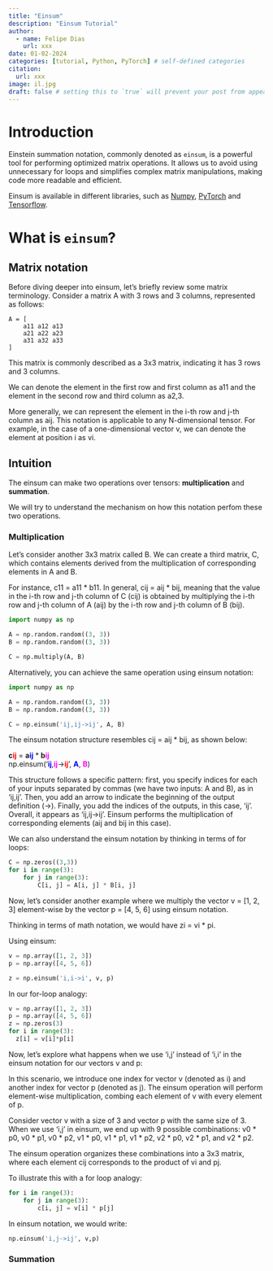 ```yaml
---
title: "Einsum"
description: "Einsum Tutorial"
author:
  - name: Felipe Dias
    url: xxx
date: 01-02-2024
categories: [tutorial, Python, PyTorch] # self-defined categories
citation: 
  url: xxx
image: il.jpg
draft: false # setting this to `true` will prevent your post from appearing on your listing page until you're ready!
---
```


# Introduction

Einstein summation notation, commonly denoted as `einsum`, is a powerful tool for performing optimized matrix operations. It allows us to avoid using unnecessary for loops and simplifies complex matrix manipulations, making code more readable and efficient.

Einsum is available in different libraries, such as [Numpy](https://numpy.org/doc/stable/reference/generated/numpy.einsum.html), [PyTorch](https://pytorch.org/docs/stable/generated/torch.einsum.html) and [Tensorflow](https://www.tensorflow.org/api_docs/python/tf/einsum).

# What is `einsum`?

## Matrix notation

Before diving deeper into einsum, let's briefly review some matrix terminology. Consider a matrix A with 3 rows and 3 columns, represented as follows:

```plaintext
A = [
    a11 a12 a13
    a21 a22 a23
    a31 a32 a33
]
```

This matrix is commonly described as a 3x3 matrix, indicating it has 3 rows and 3 columns. 

We can denote the element in the first row and first column as a11 and the element in the second row and third column as a2,3. 

More generally, we can represent the element in the i-th row and j-th column as aij. This notation is applicable to any N-dimensional tensor. For example, in the case of a one-dimensional vector v, we can denote the element at position i as vi.

## Intuition

The einsum can make two operations over tensors: **multiplication** and **summation**. 

We will try to understand the mechanism on how this notation perfom these two operations.

### Multiplication

Let's consider another 3x3 matrix called B. We can create a third matrix, C, which contains elements derived from the multiplication of corresponding elements in A and B. 

For instance, c11 = a11 * b11. In general, cij = aij * bij, meaning that the value in the i-th row and j-th column of C (cij) is obtained by multiplying the i-th row and j-th column of A (aij) by the i-th row and j-th column of B (bij).

```python
import numpy as np

A = np.random.random((3, 3))
B = np.random.random((3, 3))

C = np.multiply(A, B)
```

Alternatively, you can achieve the same operation using einsum notation:

```python
import numpy as np

A = np.random.random((3, 3))
B = np.random.random((3, 3))

C = np.einsum('ij,ij->ij', A, B)
```

The einsum notation structure resembles cij = aij * bij, as shown below:

**c<span style="color: red;">ij</span>** = **a<span style="color: blue; font-weight: bold;">ij</span>** * **b<span style="color: magenta; font-weight: bold;">ij</span>** \
np.einsum('**<span style="color: blue; font-weight: bold;">ij</span>**,**<span style="color: magenta; font-weight: bold;">ij</span>**->**<span style="color: red; font-weight: bold;">ij</span>**', **<span style="color: blue; font-weight: bold;">A</span>**, **<span style="color: magenta; font-weight: bold;">B</span>**)

This structure follows a specific pattern: first, you specify indices for each of your inputs separated by commas (we have two inputs: A and B), as in 'ij,ij'. Then, you add an arrow to indicate the beginning of the output definition (->). Finally, you add the indices of the outputs, in this case, 'ij'. Overall, it appears as 'ij,ij->ij'. Einsum performs the multiplication of corresponding elements (aij and bij in this case).


We can also understand the einsum notation by thinking in terms of for loops:

```python 
C = np.zeros((3,3))
for i in range(3):
    for j in range(3):
        C[i, j] = A[i, j] * B[i, j]
```

Now, let's consider another example where we multiply the vector v = [1, 2, 3] element-wise by the vector p = [4, 5, 6] using einsum notation.

Thinking in terms of math notation, we would have zi = vi * pi. 

Using einsum:

```python
v = np.array([1, 2, 3])
p = np.array([4, 5, 6])

z = np.einsum('i,i->i', v, p)
```

In our for-loop analogy:

```python
v = np.array([1, 2, 3])
p = np.array([4, 5, 6])
z = np.zeros(3)
for i in range(3):
  z[i] = v[i]*p[i]
```

Now, let's explore what happens when we use 'i,j' instead of 'i,i' in the einsum notation for our vectors v and p: 

In this scenario, we introduce one index for vector v (denoted as i) and another index for vector p (denoted as j). The einsum operation will perform element-wise multiplication, combing each element of v with every element of p. 

Consider vector v with a size of 3 and vector p with the same size of 3. When we use 'i,j' in einsum, we end up with 9 possible combinations: v0 * p0, v0 * p1, v0 * p2, v1 * p0, v1 * p1, v1 * p2, v2 * p0, v2 * p1, and v2 * p2. 

The einsum operation organizes these combinations into a 3x3 matrix, where each element cij corresponds to the product of vi and pj.

To illustrate this with a for loop analogy:

```python
for i in range(3):
    for j in range(3):
        c[i, j] = v[i] * p[j]
```

In einsum notation, we would write:

```python
np.einsum('i,j->ij', v,p)
```

### Summation